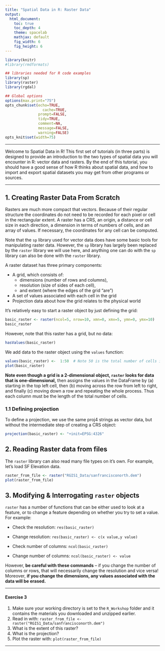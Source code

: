 ```yaml
---
title: "Spatial Data in R: Raster Data"
output:
  html_document:
    toc: true
    toc_depth: 4
    theme: spacelab
    mathjax: default
    fig_width: 6
    fig_height: 6
---
```


```r
library(knitr)
#library(rmdformats)

## libraries needed for R code examples
library(sp)
library(raster)
library(rgdal)

## Global options
options(max.print="75")
opts_chunk$set(echo=TRUE,
	             cache=TRUE,
               prompt=FALSE,
               tidy=TRUE,
               comment=NA,
               message=FALSE,
               warning=FALSE)
opts_knit$set(width=75)

```

***

Welcome to Spatial Data in R! This first set of tutorials (in three parts) is designed to provide an introduction to the two types of spatial data you will encounter in R: vector data and rasters. By the end of this tutorial, you should have a good sense of how R thinks about spatial data, and how to import and export spatial datasets you may get from other programs or sources.


***


## 1. Creating Raster Data From Scratch

Rasters are much more compact that vectors. Because of their regular structure the coordinates do not need to be recorded for each pixel or cell in the rectangular extent. A raster has a CRS, an origin, a distance or cell size in each direction, a dimension in terms of numbers of cells, and an array of values. If necessary, the coordinates for any cell can be computed. 

Note that the `sp` library used for vector data does have some basic tools for manipulating raster data. However, the `sp` library has largely been replaced by the `raster` library we will use here, and anything one can do with the `sp` library can also be done with the `raster` library.

A raster dataset has three primary components:

* A grid, which consists of:
    + dimensions (number of rows and columns), 
    + resolution (size of sides of each cell), 
    + and extent (where the edges of the grid "are")
* A set of values associated with each cell in the grid
* Projection data about how the grid relates to the physical world

It's relatively easy to start a raster object by just defining the grid:

```r
basic_raster <- raster(ncol=5, nrow=10, xmn=0, xmx=5, ymn=0, ymx=10)
basic_raster
```

However, note that this raster has a grid, but no data:
```r
hasValues(basic_raster)
```

We add data to the raster object using the `values` function:

```r
values(basic_raster) <-  1:50  # Note 50 is the total number of cells in the grid. 
plot(basic_raster)
```

**Note even though a grid is a 2-dimensional object, `raster` looks for data that is one-dimensional,** then assigns the values in the DataFrame by (a) starting in the top left cell, then (b) moving across the row from left to right, and finally (c) moving down a row and repeating the whole process. Thus each column must be the length of the total number of cells. 


### 1.1 Defining projection
To define a projection, we use the same proj4 strings as vector data, but without the intermediate step of creating a CRS object:

```R
projection(basic_raster) <- "+init=EPSG:4326"
```

## 2. Reading Raster data from files

The `raster` library can also read many file types on it's own. For example, let's load SF Elevation data. 

```R
raster_from_file <- raster("RGIS1_Data/sanfrancisconorth.dem")
plot(raster_from_file)
```

## 3. Modifying & Interrogating `raster` objects

`raster` has a number of functions that can be either used to look at a feature, or to change a feature depending on whether you try to set a value. For example:

* Check the resolution: `res(basic_raster)`
* Change resolution: `res(basic_raster) <- c(x value,y value)`

* Check number of columns: `ncol(basic_raster)`
* Change number of columns: `ncol(basic_raster) <- value`

However, **be careful with these commands** -- if you change the number of columns or rows, that will necessarily change the resolution and vice versa! Moreover, **if you change the dimensions, any values associated with the data will be erased.** 

***
#### Exercise 3

1. Make sure your working directory is set to the `R_Workshop` folder and it contains the materials you downloaded and unzipped earlier.
2. Read in with: `raster_from_file <- raster("RGIS1_Data/sanfrancisconorth.dem")`
3. What is the extent of this raster?
4. What is the projection?
5. Plot the raster with: `plot(raster_from_file)`

***

    